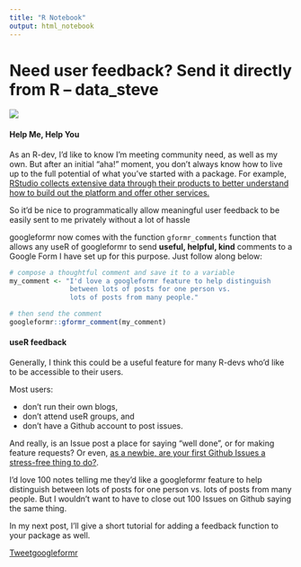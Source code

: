 ```yaml
---
title: "R Notebook"
output: html_notebook
---
```

# Need user feedback? Send it directly from R – data_steve

![](https://media.giphy.com/media/5xtDarnvDIBBEr972uY/giphy.gif)

#### Help Me, Help You

As an R-dev, I’d like to know I’m meeting community need, as well as my
own. But after an initial “aha!” moment, you don’t always know how to
live up to the full potential of what you’ve started with a package. For
example, [RStudio collects extensive data through their products to
better understand how to build out the platform and offer other
services.](https://www.rstudio.com/about/privacy-policy/)

So it’d be nice to programmatically allow meaningful user feedback to be
easily sent to me privately without a lot of hassle

googleformr now comes with the function
`gformr_comments`{.highlighter-rouge} function that allows any useR of
googleformr to send **useful, helpful, kind** comments to a Google Form
I have set up for this purpose. Just follow along below:


```r
# compose a thoughtful comment and save it to a variable
my_comment <- "I'd love a googleformr feature to help distinguish 
               between lots of posts for one person vs. 
               lots of posts from many people."

# then send the comment
googleformr::gformr_comment(my_comment)
```


#### useR feedback

Generally, I think this could be a useful feature for many R-devs who’d
like to be accessible to their users.

Most users:

-   don’t run their own blogs,
-   don’t attend useR groups, and
-   don’t have a Github account to post issues.

And really, is an Issue post a place for saying “well done”, or for
making feature requests? Or even, [as a newbie, are your first Github
Issues a stress-free thing to
do?](thttp://www.codenewbie.org/blogs/how-to-make-a-pull-request).

I’d love 100 notes telling me they’d like a googleformr feature to help
distinguish between lots of posts for one person vs. lots of posts from
many people. But I wouldn’t want to have to close out 100 Issues on
Github saying the same thing.

In my next post, I’ll give a short tutorial for adding a feedback
function to your package as well.

[Tweet](https://twitter.com/share)[googleformr](https://github.com/data-steve/googleformr)\

